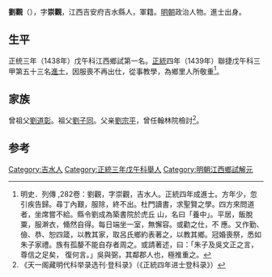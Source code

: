 {{Otheruses|other=名为刘观的其他人物|刘观}}

'''劉觀'''（{{bd|1408年||？}}），字'''崇觀'''，江西吉安府吉水縣人，軍籍。[[明朝|明朝]]政治人物。進士出身。

==生平==
正统三年（1438年）戊午科江西鄉試第一名。[[正统_(年号)|正統]]四年（1439年）聯捷戊午科三甲第五十三名[[進士|進士]]，因服喪不再出仕，從事教學，為鄉里人所敬重<ref>明史．列傳 ,282卷：劉觀，字崇觀，吉水人。正統四年成進士。方年少，忽引疾告歸。尋丁內艱，服除，終不出。杜門讀書，求聖賢之學。四方來問道者，坐席嘗不給。縣令劉成為築書院於虎丘 山，名曰「養中」。平居，飯脫粟，服澣衣，翛然自得。每日端坐一室，無懈容。或勸之仕，不 應。又作勤、儉、恭、恕四箴，以教其家，取呂氏鄉約表著之，以教其鄉。冠婚喪祭，悉如朱子家禮。族有孤嫠不能自存者周之。或請著述，曰：「朱子及吳文正之言，尊信之足矣， 復何言。」吳與弼，其鄰郡人也，極推重之。</ref>。

==家族==
曾祖父[[劉道彰|劉道彰]]。祖父[[劉子同|劉子同]]。父亲[[劉宗平|劉宗平]]，曾任翰林院檢討<ref>《天一阁藏明代科举录选刊·登科录》（《正統四年进士登科录》）</ref>。

==参考==
{{reflist}}

{{並稱|吉水三先生|[[劉觀_(正統進士)|劉　觀]] - [[孫　鼎|孫　鼎]] - [[李中_(明朝)|李　中]]}}
{{正統四年己未科殿試金榜}}

{{Authority control}}

{{DEFAULTSORT:Liu劉}}
[[Category:吉水人|Category:吉水人]]
[[Category:正統三年戊午科舉人|Category:正統三年戊午科舉人]]
[[Category:明朝江西鄉試解元|Category:明朝江西鄉試解元]]